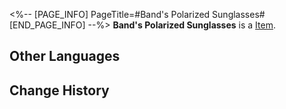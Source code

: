 <%-- [PAGE_INFO]
PageTitle=#Band's Polarized Sunglasses#
[END_PAGE_INFO] --%>
{{Item Infobox
|id          = 51091
|image       = Item Band's Polarized Sunglasses.png
|type        = 
|invCategory = Relics
|rarity      = 4
|effect      = 
|description = A pair of classic sunglasses worn by one of the lead singers, Janis, whose chrome lenses reflect a blue hue.
|source1     = [[Cavern of Corrosion: Cloudford]]
}}
'''Band's Polarized Sunglasses''' is a [[Item]].

==Other Languages==
{{Other Languages
|en   = Band's Polarized Sunglasses
|zhs  = 乐队的偏光墨镜
|zht  = 樂團的偏光墨鏡
|ja   = バンドの偏光サングラス
|ko   = 밴드의 편광 선글라스
|es   = Lentes polarizados de la banda
|fr   = Lunettes de soleil polarisées du groupe
|ru   = Поляризованные очки бэнда
|th   = Band's Polarized Sunglasses
|vi   = Kính Mát Phân Cực Của Ban Nhạc
|de   = Verspiegelte Sonnenbrille der Band
|id   = Band's Polarized Sunglasses
|pt   = Óculos Escuros Polarizados da Banda
}}

==Change History==
{{Change History|2.0}}